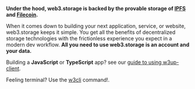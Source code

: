 
**Under the hood, web3.storage is backed by the provable storage of [IPFS](https://ipfs.io) and [Filecoin](https://filecoin.io).**

When it comes down to building your next application, service, or website, web3.storage keeps it simple. You get all the benefits of decentralized storage technologies with the frictionless experience you expect in a modern dev workflow. **All you need to use web3.storage is an account and your data.** 

Building a **JavaScript** or **TypeScript** app? see our [guide to using w3up-client](./w3up-client.md).

Feeling terminal? Use the [w3cli](./w3cli.md) command!.

<Cards>
  <Card icon='💾 ' title="CLI" href="./w3cli" />
  <Card icon='✨ ' title="JS Client" href="./w3up-client" />
</Cards>
